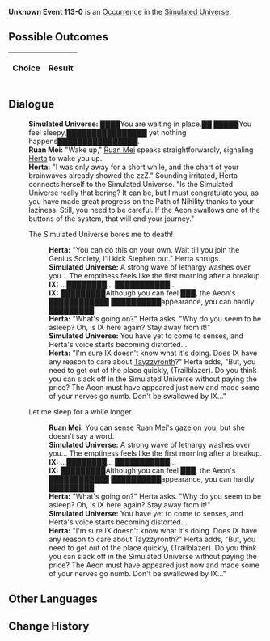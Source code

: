 {{Simulated Universe Event Infobox
|title         = Unknown Event 113-0
|image         = undefined.png
|type          =
|domains_su    = 
|domains_ext   = 
|domains_swarm = 
|domains_gng   = 
|requirements  =
|prev          = 
|next          = 
|indexRewards  =
|characters    = Herta;Ruan Mei;Tayzzyronth
}}
'''Unknown Event 113-0''' is an [[Simulated Universe/Occurrence|Occurrence]] in the [[Simulated Universe]].

==Possible Outcomes==
{| class="article-table"
!Choice
!Result

|}

<!--
==Gameplay Notes==

-->
==Dialogue==
{{Dialogue Start}}
:'''Simulated Universe:''' ████You are waiting in place.██ █████You feel sleepy,████████████████ yet nothing happens████████████████.
:'''Ruan Mei:''' "Wake up," [[Ruan Mei]] speaks straightforwardly, signaling [[Herta]] to wake you up.
:'''Herta:''' "I was only away for a short while, and the chart of your brainwaves already showed the zzZ." Sounding irritated, Herta connects herself to the Simulated Universe. "Is the Simulated Universe really that boring? It can be, but I must congratulate you, as you have made great progress on the Path of Nihility thanks to your laziness. Still, you need to be careful. If the Aeon swallows one of the buttons of the system, that will end your journey."
:{{DIcon|Arrow}} The Simulated Universe bores me to death!
::'''Herta:''' "You can do this on your own. Wait till you join the Genius Society, I'll kick Stephen out." Herta shrugs.
::'''Simulated Universe:''' A strong wave of lethargy washes over you... The emptiness feels like the first morning after a breakup.
::'''IX:''' ...████████... ███████████...
::'''IX:''' █████████Although you can feel ███, the Aeon's ████████████ ██████████appearance, you can hardly █████████.
::'''Herta:''' "What's going on?" Herta asks. "Why do you seem to be asleep? Oh, is IX here again? Stay away from it!"
::'''Simulated Universe:''' You have yet to come to senses, and Herta's voice starts becoming distorted...
::'''Herta:''' "I'm sure IX doesn't know what it's doing. Does IX have any reason to care about [[Tayzzyronth]]?" Herta adds, "But, you need to get out of the place quickly, (Trailblazer). Do you think you can slack off in the Simulated Universe without paying the price? The Aeon must have appeared just now and made some of your nerves go numb. Don't be swallowed by IX..."
:{{DIcon|Arrow}} Let me sleep for a while longer.
::'''Ruan Mei:''' You can sense Ruan Mei's gaze on you, but she doesn't say a word.
::'''Simulated Universe:''' A strong wave of lethargy washes over you... The emptiness feels like the first morning after a breakup.
::'''IX:''' ...████████... ███████████...
::'''IX:''' █████████Although you can feel ███, the Aeon's ████████████ ██████████appearance, you can hardly █████████.
::'''Herta:''' "What's going on?" Herta asks. "Why do you seem to be asleep? Oh, is IX here again? Stay away from it!"
::'''Simulated Universe:''' You have yet to come to senses, and Herta's voice starts becoming distorted...
::'''Herta:''' "I'm sure IX doesn't know what it's doing. Does IX have any reason to care about Tayzzyronth?" Herta adds, "But, you need to get out of the place quickly, (Trailblazer). Do you think you can slack off in the Simulated Universe without paying the price? The Aeon must have appeared just now and made some of your nerves go numb. Don't be swallowed by IX..."
{{Dialogue End}}

==Other Languages==
{{Other Languages
|en   = 
|zhs  = 
|zht  = 
|ja   = 
|ko   = 
|es   = 
|fr   = 
|ru   = 
|th   = 
|vi   = 
|de   = 
|id   = 
|pt   = 
}}

==Change History==
{{Change History|<!--unknown-->}}
